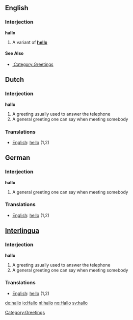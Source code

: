 ==English==

===Interjection===
'''hallo'''

# A variant of '''[[hello]]'''

====See Also====
*[[:Category:Greetings]]

[[Category:Greetings]]

==Dutch==

===Interjection===
'''hallo'''

# A greeting usually used to answer the telephone
# A general greeting one can say when meeting somebody

===Translations===
*[[English]]: [[hello]] (1,2)

==German==

===Interjection===
'''hallo'''

# A general greeting one can say when meeting somebody

===Translations===
*[[English]]: [[hello]] (1,2)


==[[Interlingua]]==

===Interjection===
'''hallo'''

# A greeting usually used to answer the telephone
# A general greeting one can say when meeting somebody

===Translations===
*[[English]]: [[hello]] (1,2)

[[de:hallo]]
[[io:Hallo]]
[[nl:hallo]]
[[no:Hallo]]
[[sv:hallo]]